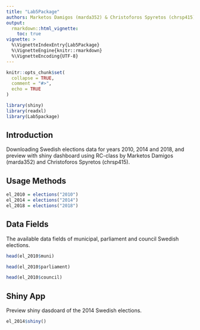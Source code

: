 ```yaml
---
title: "Lab5Package"
authors: Marketos Damigos (marda352) & Christoforos Spyretos (chrsp415)
output: 
  rmarkdown::html_vignette:
    toc: true
vignette: >
  %\VignetteIndexEntry{Lab5Package}
  %\VignetteEngine{knitr::rmarkdown}
  %\VignetteEncoding{UTF-8}
---
```


```r
knitr::opts_chunk$set(
  collapse = TRUE,
  comment = "#>",
  echo = TRUE
)
```

```r
library(shiny)
library(readxl)
library(Lab5package)
```

##  Introduction

Downloading Swedish elections data for years 2010, 2014 and 2018, and preview with shiny dashboard using RC-class by Marketos Damigos (marda352) and Christoforos Spyretos (chrsp415).

##  Usage Methods

```r
el_2010 = elections("2010")
el_2014 = elections("2014")
el_2018 = elections("2018")
```
## Data Fields 

The available data fields of municipal, parliament and council Swedish elections. 

```r
head(el_2010$muni)
```

```r
head(el_2010$parliament)
```

```r
head(el_2010$council)
```

## Shiny App

Preview shiny dasdoard of the 2014 Swedish elections.

```r
el_2014$shiny()
```


